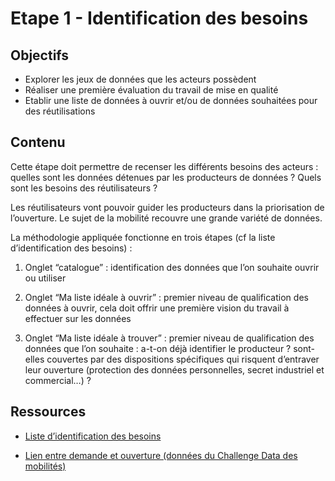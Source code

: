# Etape 1 - Identification des besoins

## Objectifs

-   Explorer les jeux de données que les acteurs possèdent
-   Réaliser une première évaluation du travail de mise en qualité
-   Etablir une liste de données à ouvrir et/ou de données souhaitées pour des réutilisations

## Contenu

Cette étape doit permettre de recenser les différents besoins des acteurs : quelles sont les données détenues par les producteurs de données ? Quels sont les besoins des réutilisateurs ?

Les réutilisateurs vont pouvoir guider les producteurs dans la priorisation de l'ouverture. Le sujet de la mobilité recouvre une grande variété de données.

La méthodologie appliquée fonctionne en trois étapes (cf la liste d'identification des besoins) : 

1.  Onglet "catalogue" : identification des données que l'on souhaite ouvrir ou utiliser

2.  Onglet "Ma liste idéale à ouvrir" : premier niveau de qualification des données à ouvrir, cela doit offrir une première vision du travail à effectuer sur les données

3.  Onglet "Ma liste idéale à trouver" : premier niveau de qualification des données que l'on souhaite : a-t-on déjà identifier le producteur ? sont-elles couvertes par des dispositions spécifiques qui risquent d'entraver leur ouverture (protection des données personnelles, secret industriel et commercial...) ?

## Ressources

-   [Liste d'identification des besoins](https://nextcloud.datactivist.coop/s/pw3ewf8gpgkGK64)

-   [Lien entre demande et ouverture (données du Challenge Data des mobilités)](https://public.flourish.studio/visualisation/12906129/)
